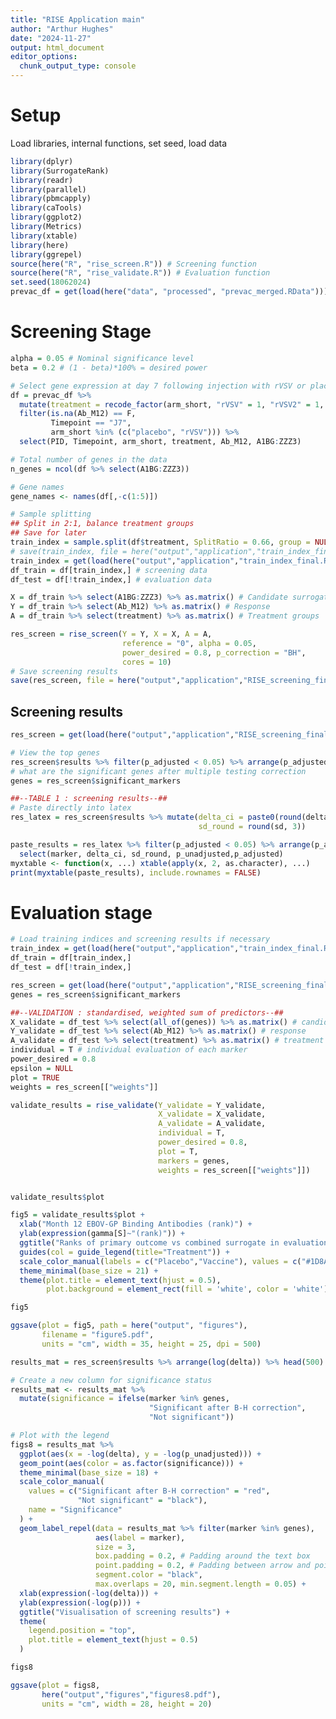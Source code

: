 ```yaml
---
title: "RISE Application main"
author: "Arthur Hughes"
date: "2024-11-27"
output: html_document
editor_options: 
  chunk_output_type: console
---
```

# Setup
Load libraries, internal functions, set seed, load data
```r
library(dplyr)
library(SurrogateRank)
library(readr)
library(parallel)
library(pbmcapply)
library(caTools)
library(ggplot2)
library(Metrics)
library(xtable)
library(here)
library(ggrepel)
source(here("R", "rise_screen.R")) # Screening function
source(here("R", "rise_validate.R")) # Evaluation function
set.seed(18062024)
prevac_df = get(load(here("data", "processed", "prevac_merged.RData"))) 
```

# Screening Stage

```r
alpha = 0.05 # Nominal significance level
beta = 0.2 # (1 - beta)*100% = desired power

# Select gene expression at day 7 following injection with rVSV or placebo + clinical variables
df = prevac_df %>% 
  mutate(treatment = recode_factor(arm_short, "rVSV" = 1, "rVSV2" = 1, "Ad26MVA" = 1, "placebo" = 0)) %>% 
  filter(is.na(Ab_M12) == F, 
         Timepoint == "J7", 
         arm_short %in% (c("placebo", "rVSV"))) %>% 
  select(PID, Timepoint, arm_short, treatment, Ab_M12, A1BG:ZZZ3)

# Total number of genes in the data
n_genes = ncol(df %>% select(A1BG:ZZZ3))

# Gene names
gene_names <- names(df[,-c(1:5)])

# Sample splitting
## Split in 2:1, balance treatment groups
## Save for later
train_index = sample.split(df$treatment, SplitRatio = 0.66, group = NULL)
# save(train_index, file = here("output","application","train_index_final.RData"))
train_index = get(load(here("output","application","train_index_final.RData")))
df_train = df[train_index,] # screening data
df_test = df[!train_index,] # evaluation data

X = df_train %>% select(A1BG:ZZZ3) %>% as.matrix() # Candidate surrogates
Y = df_train %>% select(Ab_M12) %>% as.matrix() # Response
A = df_train %>% select(treatment) %>% as.matrix() # Treatment groups

res_screen = rise_screen(Y = Y, X = X, A = A,
                         reference = "0", alpha = 0.05,
                         power_desired = 0.8, p_correction = "BH",
                         cores = 10)
# Save screening results
save(res_screen, file = here("output","application","RISE_screening_final.Rds"))
```

## Screening results
```r
res_screen = get(load(here("output","application","RISE_screening_final.Rds")))

# View the top genes
res_screen$results %>% filter(p_adjusted < 0.05) %>% arrange(p_adjusted)
# what are the significant genes after multiple testing correction
genes = res_screen$significant_markers

##--TABLE 1 : screening results--##
# Paste directly into latex
res_latex = res_screen$results %>% mutate(delta_ci = paste0(round(delta, 3), " (", round(ci_lower, 3), ", ", round(ci_upper, 3), ")"),
                                          sd_round = round(sd, 3))

paste_results = res_latex %>% filter(p_adjusted < 0.05) %>% arrange(p_adjusted) %>% 
  select(marker, delta_ci, sd_round, p_unadjusted,p_adjusted)
myxtable <- function(x, ...) xtable(apply(x, 2, as.character), ...)
print(myxtable(paste_results), include.rownames = FALSE)
```

# Evaluation stage 

```r
# Load training indices and screening results if necessary
train_index = get(load(here("output","application","train_index_final.RData")))
df_train = df[train_index,]
df_test = df[!train_index,]

res_screen = get(load(here("output","application","RISE_screening_final.Rds")))
genes = res_screen$significant_markers

##--VALIDATION : standardised, weighted sum of predictors--##
X_validate = df_test %>% select(all_of(genes)) %>% as.matrix() # candidate surrogates 
Y_validate = df_test %>% select(Ab_M12) %>% as.matrix() # response
A_validate = df_test %>% select(treatment) %>% as.matrix() # treatment groups
individual = T # individual evaluation of each marker
power_desired = 0.8 
epsilon = NULL
plot = TRUE
weights = res_screen[["weights"]]

validate_results = rise_validate(Y_validate = Y_validate,
                                 X_validate = X_validate,
                                 A_validate = A_validate,
                                 individual = T,
                                 power_desired = 0.8,
                                 plot = T,
                                 markers = genes, 
                                 weights = res_screen[["weights"]])


validate_results$plot

fig5 = validate_results$plot +
  xlab("Month 12 EBOV-GP Binding Antibodies (rank)") +
  ylab(expression(gamma[S]~"(rank)")) +
  ggtitle("Ranks of primary outcome vs combined surrogate in evaluation data") +
  guides(col = guide_legend(title="Treatment")) +
  scale_color_manual(labels = c("Placebo","Vaccine"), values = c("#1D8A99","#c1121f")) +
  theme_minimal(base_size = 21) +
  theme(plot.title = element_text(hjust = 0.5),
        plot.background = element_rect(fill = 'white', color = 'white'))

fig5

ggsave(plot = fig5, path = here("output", "figures"),
       filename = "figure5.pdf", 
       units = "cm", width = 35, height = 25, dpi = 500)
```


```r
results_mat = res_screen$results %>% arrange(log(delta)) %>% head(500)

# Create a new column for significance status
results_mat <- results_mat %>%
  mutate(significance = ifelse(marker %in% genes, 
                               "Significant after B-H correction", 
                               "Not significant"))

# Plot with the legend
figs8 = results_mat %>%
  ggplot(aes(x = -log(delta), y = -log(p_unadjusted))) + 
  geom_point(aes(color = as.factor(significance))) + 
  theme_minimal(base_size = 18) +
  scale_color_manual(
    values = c("Significant after B-H correction" = "red", 
               "Not significant" = "black"),
    name = "Significance"
  ) +
  geom_label_repel(data = results_mat %>% filter(marker %in% genes), 
                   aes(label = marker), 
                   size = 3, 
                   box.padding = 0.2, # Padding around the text box
                   point.padding = 0.2, # Padding between arrow and point
                   segment.color = "black",
                   max.overlaps = 20, min.segment.length = 0.05) + 
  xlab(expression(-log(delta))) +
  ylab(expression(-log(p))) + 
  ggtitle("Visualisation of screening results") +
  theme(
    legend.position = "top",
    plot.title = element_text(hjust = 0.5)
  )

figs8

ggsave(plot = figs8,
       here("output","figures","figures8.pdf"), 
       units = "cm", width = 28, height = 20)
```

